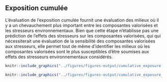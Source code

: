 ## Exposition cumulée

L'évaluation de l'exposition cumulée fournit une évaluation des milieux
où il y a un chevauchement plus important entre les composantes valorisées
et les stresseurs environnementaux. Bien que cette étape n'établisse pas une
prédiction de l'effets des stresseurs sur les composantes valorisées, qui
qui nécessiterait une évaluation de la sensibilité des composantes valorisées
aux stresseurs, elle permet tout de même d'identifier les milieux où les
composantes valorisées sont le plus susceptibles d'être soumises aux effets
des stresseurs environnementaux considérés.

```r
knitr::include_graphics("../figures/figures-output/cumulative_exposure.png")
```

```r
knitr::include_graphics("../figures/figures-output/cumulative_exposure_norm.png")
```
